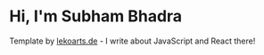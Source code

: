 # Hi, I'm Subham Bhadra

Template by [lekoarts.de](https://www.lekoarts.de?utm_source=cara&utm_medium=Starter) - I write about JavaScript and React there!
